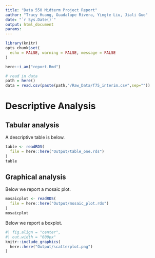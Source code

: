 ```yaml
---
title: "Data 550 Midterm Project Report"
author: "Tracy Huang, Guadalupe Rivera, Yingte Liu, Jiali Guo"
date: "`r Sys.Date()`"
output: html_document
params:
---
```


```r
library(knitr)
opts_chunk$set(
  echo = FALSE, warning = FALSE, message = FALSE
)
```

```r
here::i_am("report.Rmd")

# read in data 
path = here()
data = read.csv(paste(path,"/Raw_Data/f75_interim.csv",sep=""))
```

# Descriptive Analysis

## Tabular analysis

A descriptive table is below.

```r
table <- readRDS(
  file = here::here("Output/table_one.rds")
)
table
```

## Graphical analysis

Below we report a mosaic plot. 

```r
mosaicplot <- readRDS(
  file = here::here("Output/mosaic_plot.rds")
)
mosaicplot
```

Below we report a boxplot.

```r
#| fig.align = "center",
#| out.width = "600px"
knitr::include_graphics(
  here::here("Output/scatterplot.png")
)
```
